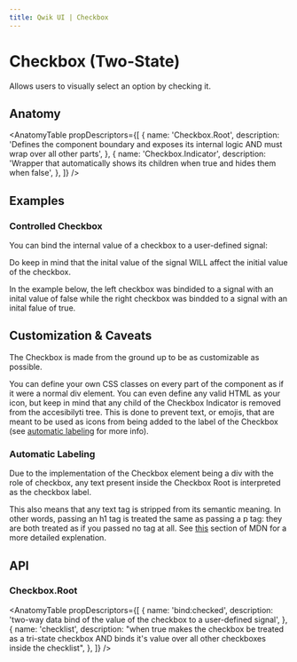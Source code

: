 ```yaml
---
title: Qwik UI | Checkbox
---
```



<StatusBanner status={statusByComponent.headless.Select} />

# Checkbox (Two-State)

Allows users to visually select an option by checking it.

<Showcase name="hero" />

## Anatomy

<AnatomyTable
  propDescriptors={[
    {
      name: 'Checkbox.Root',
      description:
        'Defines the component boundary and exposes its internal logic AND must wrap over all other parts',
    },
    {
      name: 'Checkbox.Indicator',
      description:
        'Wrapper that automatically shows its children when true and hides them when false',
    },
  ]}
/>

## Examples

### Controlled Checkbox

You can bind the internal value of a checkbox to a user-defined signal:

<Showcase name="controlled" />

Do keep in mind that the inital value of the signal WILL affect the initial value of the checkbox.

In the example below, the left checkbox was bindided to a signal with an inital value of false while the right checkbox was bindded to a signal with an inital falue of true.

<Showcase name="controlled-values" />

## Customization & Caveats

The Checkbox is made from the ground up to be as customizable as possible.

You can define your own CSS classes on every part of the component as if it were a normal div element. You can even define any valid HTML as your icon, but keep in mind that any child of the Checkbox Indicator is removed from the accesibilyti tree. This is done to prevent text, or emojis, that are meant to be used as icons from being added to the label of the Checkbox (see [automatic labeling](#automatic-labeling) for more info).

### Automatic Labeling

Due to the implementation of the Checkbox element being a div with the role of checkbox, any text present inside the Checkbox Root is interpreted as the checkbox label.

This also means that any text tag is stripped from its semantic meaning. In other words, passing an h1 tag is treated the same as passing a p tag: they are both treated as if you passed no tag at all. See [this](https://developer.mozilla.org/en-US/docs/Web/Accessibility/ARIA/Roles/checkbox_role#all_descendants_are_presentational) section of MDN for a more detailed explenation.

## API

### Checkbox.Root

<AnatomyTable
  propDescriptors={[
    {
      name: 'bind:checked',
      description:
        'two-way data bind of the value of the checkbox to a user-defined signal',
    },
    {
      name: 'checklist',
      description:
        "when true makes the checkbox be treated as a tri-state checkbox AND binds it's value over all other checkboxes inside the checklist",
    },
  ]}
/>
